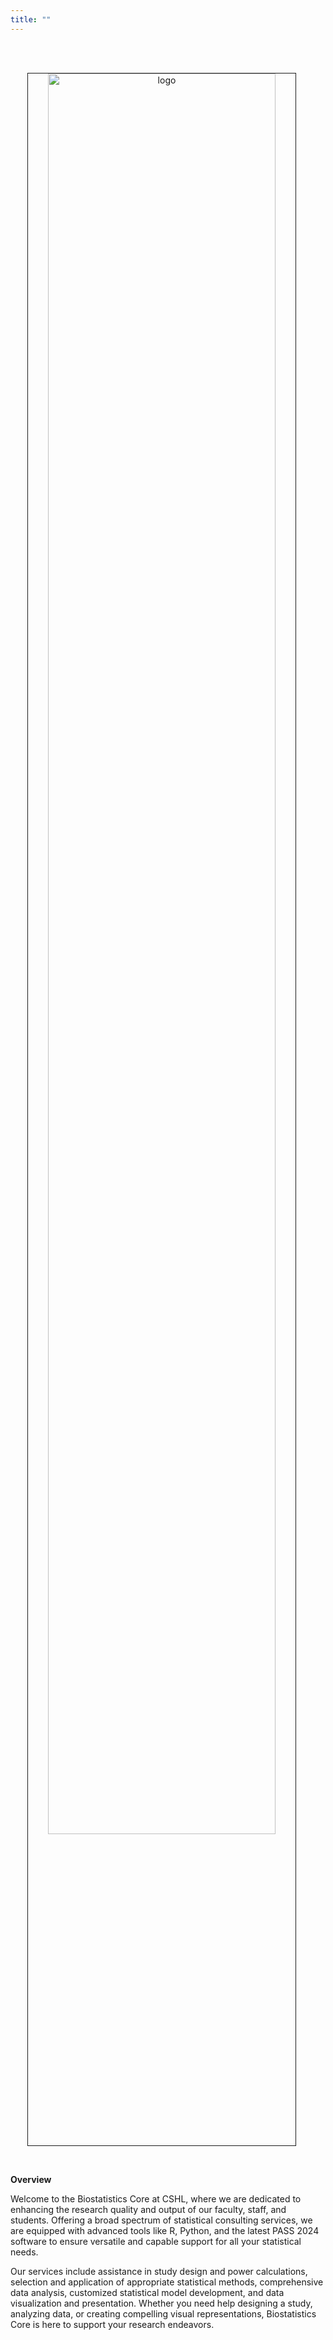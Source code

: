 ```yaml
---
title: ""
---
```


<br><br>

<p align="center">
<img src="images/biostat_core_logo.png" alt="logo" style="width:85%; border:0.5px solid; margin-right: 20px" align="center">
</p>
<br>

**Overview**

Welcome to the Biostatistics Core at CSHL, where we are dedicated to enhancing the research quality and output of our faculty, staff, and students. Offering a broad spectrum of statistical consulting services, we are equipped with advanced tools like R, Python, and the latest PASS 2024 software to ensure versatile and capable support for all your statistical needs.

Our services include assistance in study design and power calculations, selection and application of appropriate statistical methods, comprehensive data analysis, customized statistical model development, and data visualization and presentation. Whether you need help designing a study, analyzing data, or creating compelling visual representations, Biostatistics Core is here to support your research endeavors.

<br>


<br>